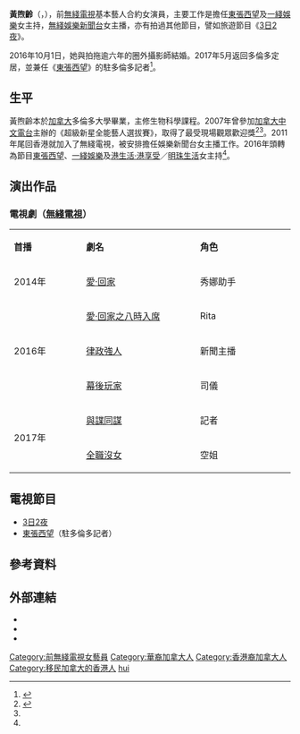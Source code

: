 {{藝人
| 姓名 = 黃煦齡
| 類型 = 女演員
| 英文名 = Natalie Wong
| 羅馬拼音 = Wong Hui Ling
| 暱稱 = 
| 圖片 = 
| 圖片尺寸 = 
| 圖片簡介 = 
| 國籍 = {{CAN}}
| 籍貫 =
| 民族 = 漢族
| 出生日期 = {{birth_date_and_age|1988|3|25}}
| 出生地點 = {{HKG-1959}}
| 語言 = [[粵語|粵語]]、[[英語|英語]]
| 逝世日期 =
| 逝世地點 =
| 教育程度 = 
| 職業 = [[演員|演員]]
| 配偶 = {{marriage|林氏|Oct 01, 2016}}
| 演奏樂器 = 
| 出道地點 = {{HKG}}
| 活躍年代 = 
| 代表作 = 
| 經紀公司 = [[無綫電視|無綫電視]] (2011-2016年)
| 網站 =
| imdb = 
}}

'''黃煦齡'''（{{lang-en|Natalie Wong}}，{{bd|1988年|3月25日|catIdx=W黃}}），前[[無綫電視|無綫電視]]基本藝人合約女演員，主要工作是擔任[[東張西望|東張西望]]及[[一綫娛樂|一綫娛樂]]女主持，[[無綫娛樂新聞台|無綫娛樂新聞台]]女主播，亦有拍過其他節目，譬如旅遊節目《[[3日2夜|3日2夜]]》。

2016年10月1日，她與拍拖逾六年的圈外攝影師結婚。2017年5月返回多倫多定居，並兼任《[[東張西望|東張西望]]》的駐多倫多記者<ref name="am1430">{{cite episode |series=風繼續吹 |network=加拿大中文電台 |date=2017-05-17 |language=zh-yue }}</ref>。

==生平==
黃煦齡本於[[加拿大|加拿大]]多倫多大學畢業，主修生物科學課程。2007年曾參加[[加拿大中文電台|加拿大中文電台]]主辦的《超級新星全能藝人選拔賽》，取得了最受現場觀眾歡迎獎<ref name="on.cc">{{cite news |url=http://orientaldaily.on.cc/cnt/entertainment/20130222/00282_089.html |title=黃煦齡唔做護士挑戰幕前 |publisher=[[東方日報_(香港)|東方日報 (香港)]] |location=香港 |date=2013-02-22 |language=zh-hant }}</ref><ref name="am1430"/>。2011年尾回香港就加入了無綫電視，被安排擔任娛樂新聞台女主播工作。2016年頭轉為節目[[東張西望|東張西望]]、[[一綫娛樂|一綫娛樂]]及[[港生活·港享受|港生活·港享受]]／[[明珠生活|明珠生活]]女主持<ref name="am1430"/>。

==演出作品==
===電視劇（[[無綫電視|無綫電視]]）===
{|class="wikitable" width="50%"
|- style="background:pink; color:black" align=center
|style="width:6%"|'''首播'''||style="width:12%"|'''劇名'''||style="width:10%"|'''角色'''
|-
|2014年||[[愛·回家_(第一輯)|愛·回家]]||秀娜助手
|-
|rowspan="3"|2016年||[[愛·回家之八時入席|愛·回家之八時入席]]||Rita
|-
|[[律政強人|律政強人]]||新聞主播
|-
|[[幕後玩家|幕後玩家]]||司儀
|-
|rowspan="2"|2017年||[[與諜同謀|與諜同謀]]||記者
|-
|[[全職沒女|全職沒女]]||空姐
|}

==電視節目==
*[[3日2夜|3日2夜]]
*[[東張西望|東張西望]]（駐多倫多記者）

==參考資料==
{{reflist}}

== 外部連結 ==
* {{facebook|nwong.natalie}}
* {{weibo|missnataliewong}}
* {{instagram|nwongnatalie}}

{{HK-enter-bio-stub}}
{{DEFAULTSORT:wong}}
[[Category:前無綫電視女藝員|Category:前無綫電視女藝員]]
[[Category:華裔加拿大人|Category:華裔加拿大人]]
[[Category:香港裔加拿大人|Category:香港裔加拿大人]]
[[Category:移民加拿大的香港人|Category:移民加拿大的香港人]]
[[Category:黃姓|hui]]